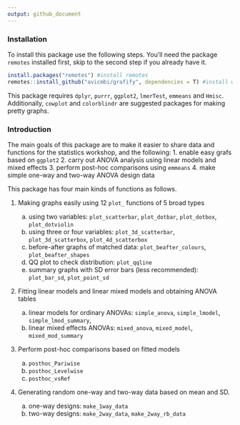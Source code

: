 ```yaml
---
output: github_document
---
```


### Installation

To install this package use the following steps. You'll need the package `remotes` installed first, skip to the second step if you already have it.

```r
install.packages("remotes") #install remotes
remotes::install_github("avicmbi/grafify", dependencies = T) #install with dependencies
```

This package requires `dplyr`, `purrr`, `ggplot2`, `lmerTest`, `emmeans` and `Hmisc`. Additionally, `cowplot` and `colorblindr` are suggested packages for making pretty graphs.
 
### Introduction

The main goals of this package are to make it easier to share data and functions for the statistics workshop, and the following:
1. enable easy grafs based on `ggplot2`
2. carry out ANOVA analysis using linear models and mixed effects
3. perform post-hoc comparisons using `emmeans`
4. make simple one-way and two-way ANOVA design data



This package has four main kinds of functions as follows.

1. Making graphs easily using 12 `plot_` functions of 5 broad types

     a. using two variables: `plot_scatterbar`, `plot_dotbar`, `plot_dotbox`, `plot_dotviolin`
     b. using three or four variables: `plot_3d_scatterbar`, `plot_3d_scatterbox`, `plot_4d_scatterbox`
     c. before-after graphs of matched data: `plot_beafter_colours`, `plot_beafter_shapes`
     d. QQ plot to check distribution: `plot_qqline`
     e. summary graphs with SD  error bars (less recommended): `plot_bar_sd`, `plot_point_sd`
  
2. Fitting linear models and linear mixed models and obtaining ANOVA tables

     a. linear models for ordinary ANOVAs: `simple_anova`, `simple_lmodel`, `simple_lmod_summary`, 
     b. linear mixed effects ANOVAs: `mixed_anova`, `mixed_model`, `mixed_mod_summary`
  
3. Perform post-hoc comparisons based on fitted models
  
     a. `posthoc_Pariwise`
     b. `posthoc_Levelwise`
     c. `posthoc_vsRef`
  
4. Generating random one-way and two-way data based on mean and SD.

     a. one-way designs: `make_1way_data`
     b. two-way designs: `make_2way_data`, `make_2way_rb_data`
